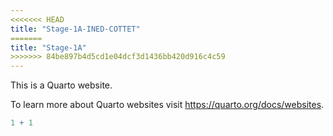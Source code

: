 ```yaml
---
<<<<<<< HEAD
title: "Stage-1A-INED-COTTET"
=======
title: "Stage-1A"
>>>>>>> 84be897b4d5cd1e04dcf3d1436bb420d916c4c59
---
```


This is a Quarto website.

To learn more about Quarto websites visit <https://quarto.org/docs/websites>.

```r
1 + 1
```
